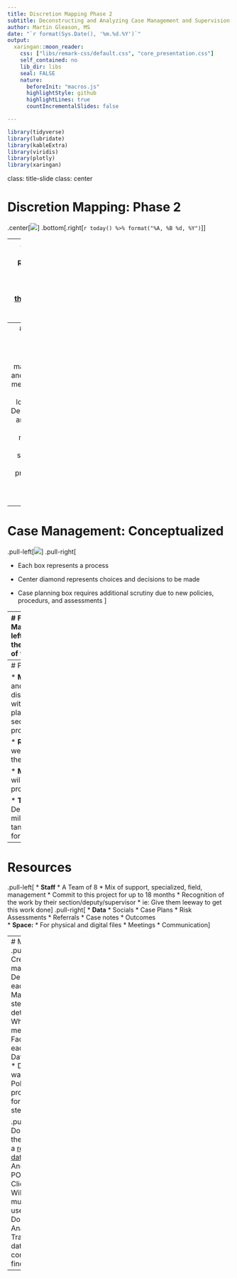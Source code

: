 ```yaml
---
title: Discretion Mapping Phase 2
subtitle: Deconstructing and Analyzing Case Management and Supervision (test)
author: Martin Gleason, MS
date: "`r format(Sys.Date(), '%m.%d.%Y')`"
output:
  xaringan::moon_reader:
    css: ["libs/remark-css/default.css", "core_presentation.css"]
    self_contained: no
    lib_dir: libs
    seal: FALSE
    nature:
      beforeInit: "macros.js"
      highlightStyle: github
      highlightLines: true
      countIncrementalSlides: false

---
```

```r
library(tidyverse) 
library(lubridate)
library(kableExtra)
library(viridis)
library(plotly)
library(xaringan)

```
class: title-slide
class: center

# Discretion Mapping: Phase 2
.center[![](img/core_logo.png)]
.bottom[.right[`r today() %>% format("%A, %B %d, %Y")`]]

---
# Discretion Mapping: Recap
*  [Last  year, CORE presented findings on the discretion mapping project](https://martin-gleason.github.io/discretion-mapping/discretion_presentation.html)

  * A high level view of where an individual officer’s choice may have an impact on a minor

  * Categorized probation into three categories:
     *  Pre-trial
     *  Trial
     *  Case-management/Supervision

* An extremely conservative estimate indicated 45 discretion points through the system
  
---
# Next Steps
.center[![](img/discretion_mapping.gif)]

* A new committee made of CORE and non-CORE members.
* 12 - 18 month long project 
* Deconstructing and analzying
  * Case management and supervision 
  * Policy, practices, and programs through an equity lens
 
---
# Case Management: Conceptualized

.pull-left[![](img/Diagram of Discretion.jpg)]
.pull-right[

* Each box represents a process

* Center diamond represents choices and decisions to be made

* Case planning box requires additional scrutiny due to new policies, procedurs, and assessments
]

---
# Focus: Case Management
.pull-left[
* Regarded as the central aspect of field work

* Not the first, or last, step in this section

* Multiple steps
  *  Some structured, some unstructured
  
* Complex

* Data rich
]
.pull-right[![](img/case_management.jpg)]


---
# Project Basics

* **Mission:** To map and measure discretion points within the case planning/supervision section of the probation process

* **Resources:** What we need to complete the process

* **Method:** How we will complete the process

* **Timeline:** Deliverables, milestones and tangible steps forward

---
# Resources
.pull-left[
* **Staff**
  * A Team of 8
      *  Mix of support, specialized, field, management
      *  Commit to this project for up to 18 months
  * Recognition of the work by their section/deputy/supervisor
     * ie: Give them leeway to get this work done]
.pull-right[
* **Data**
  * Socials
  * Case Plans
  * Risk Assessments
  * Referrals
  * Case notes
  * Outcomes  
* **Space:**
  * For physical and digital files
  * Meetings
  * Communication]
  
  
---
# Methods
.pull-left[
* Create the map:
  * Deconstruct each "box"
      * Map each step to determine:
          * What we can measure
              * Factors in each step
              * Data we have
              * Data we want
          * Policies and procedures for each step]

.pull-right[* Document the map
  * In a [real database](https://aws.amazon.com/rds/postgresql/)
  * Anonymize PO and Client Data
  * Will allow for multiple users to:
      * Document
      * Analyze
      * Transform data
      * Easily communicate findings]
---




